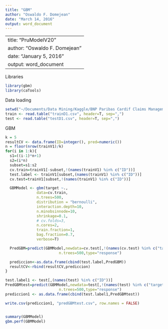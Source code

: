 ```yaml
---
title: "GBM"
author: "Oswaldo F. Domejean"
date: "March 14, 2016"
output: word_document
---
```


---
title: "PruModelV20"
author: "Oswaldo F. Domejean"
date: "January 5, 2016"
output: word_document
---

Libraries

```r
library(gbm)
library(caTools)
```

Data loading
```r
setwd("~/Documents/Data Mining/Kaggle/BNP Paribas Cardif Claims Management")
train <- read.table("trainD1.csv", header=T, sep=",")
test <- read.table("testD1.csv", header=T, sep=",") 

```

GBM

```r

k = 5
resultCV <- data.frame(ID=integer(), pred=numeric()) 
n = floor(nrow(trainV1)/k)
for(i in 1:k){
  s1=((i-1)*n+1)
  s2=(i*n)
  subset=s1:s2
  cv.train=trainV1[-subset,!(names(trainV1) %in% c("ID"))]
  test.label <- trainV1[subset,(names(trainV1) %in% c("ID"))]
  cv.test=trainV1[subset,!(names(trainV1) %in% c("ID"))]

  GBMModel <- gbm(target ~.,
              data=cv.train,
              n.trees=500,
              distribution = "bernoulli",
              interaction.depth=10,
              n.minobsinnode=10,
              shrinkage=0.1,
              # cv.folds=3,
              n.cores=2,
              train.fraction=1,
              bag.fraction=0.7,
              verbose=T)  

  PredGBM=predict(GBMModel,newdata=cv.test[,!(names(cv.test) %in% c("target"))],
                        n.trees=500,type="response")

  prediccion<-as.data.frame(cbind(test.label,PredGBM))
  resultCV<-rbind(resultCV,prediccion)
}

test.label1 <- test[,(names(test) %in% c("ID"))]
PredGBMtest=predict(GBMModel,newdata=test[,!(names(test) %in% c("target"))],
                        n.trees=500,type="response")
prediccion1 <- as.data.frame(cbind(test.label1,PredGBMtest)) 

write.csv(prediccion1, "predGBMtest.csv", row.names = FALSE)


summary(GBMModel)
gbm.perf(GBMModel)


```
